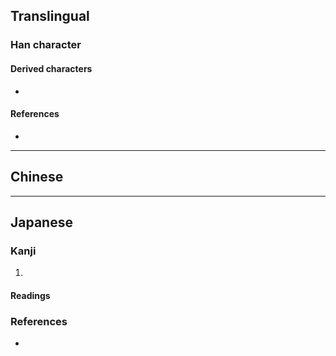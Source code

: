 {{also|回}}
{{character info/new}}
==Translingual==

===Han character===
{{Han char|rn=31|rad=囗|as=02|sn=5|four=|canj=RU|ids=⿵冂巳}}

====Derived characters====
* {{l|mul|[[𠄢]], [[𠬸]], [[𢌞]], [[𣝿]], [[𩶠]], [[𬒅]], [[𭰁]], [[𮞉]], [[𮨺]], [[𤴒]]}}

====References====
* {{Han ref|kx=0216.170|dkj=01521|dj=0289.250|hdz=10711.020|uh=56D8|ud=22232}}

----

==Chinese==
{{zh-see|回|v}}

----

==Japanese==

===Kanji===
{{ja-kanji|grade=|rs=囗02}}

# {{alternative form of|回|lang=ja}}

====Readings====
{{ja-readings
|goon=え<ゑ
|kanon=かい<くわい
|kun=まわ-す, まわ-る}}

===References===
* {{R:Koseki Moji|017910}}